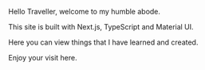 Hello Traveller, welcome to my humble abode.

This site is built with Next.js, TypeScript and Material UI.

Here you can view things that I have learned and created.

Enjoy your visit here.